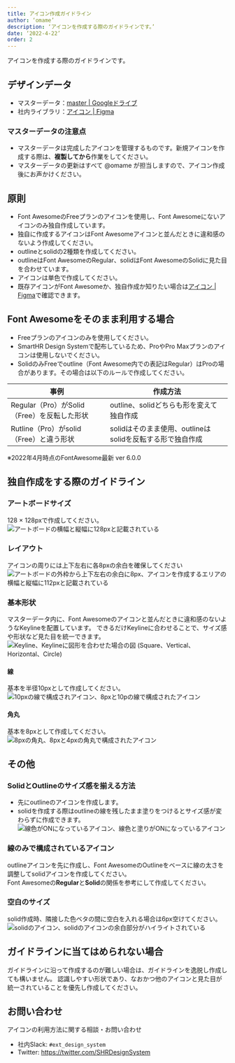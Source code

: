 ```yaml
---
title: アイコン作成ガイドライン
author: ‘omame’
description: ‘アイコンを作成する際のガイドラインです。’
date: ‘2022-4-22’
order: 2
---
```

アイコンを作成する際のガイドラインです。

## デザインデータ
- マスターデータ：[master | Googleドライブ](https://drive.google.com/drive/u/1/folders/1GITBH1tHEYVaEFoXdxxnIz-FC5iS8VSW)
- 社内ライブラリ：[アイコン | Figma](https://www.figma.com/file/wTjPGUsrbI0OqSLIEtwvvG/%E3%82%A2%E3%82%A4%E3%82%B3%E3%83%B3%EF%BC%88Communication%EF%BC%89?node-id=610%3A347)

### マスターデータの注意点
- マスターデータは完成したアイコンを管理するものです。新規アイコンを作成する際は、**複製してから**作業をしてください。
- マスターデータの更新はすべて @omame が担当しますので、アイコン作成後にお声かけください。

## 原則
- Font AwesomeのFreeプランのアイコンを使用し、Font Awesomeにないアイコンのみ独自作成しています。
- 独自に作成するアイコンはFont Awesomeアイコンと並んだときに違和感のないよう作成してください。
- outlineとsolidの2種類を作成してください。
- outlineはFont AwesomeのRegular、solidはFont AwesomeのSolidに見た目を合わせています。
- アイコンは単色で作成してください。
- 既存アイコンがFont Awesomeか、独自作成か知りたい場合は[アイコン | Figma](https://www.figma.com/file/wTjPGUsrbI0OqSLIEtwvvG/%E3%82%A2%E3%82%A4%E3%82%B3%E3%83%B3%EF%BC%88Communication%EF%BC%89?node-id=610%3A347)で確認できます。

## Font Awesomeをそのまま利用する場合
- Freeプランのアイコンのみを使用してください。
- SmartHR Design Systemで配布しているため、ProやPro Maxプランのアイコンは使用しないでください。
- SolidのみFreeでoutline（Font Awesome内での表記はRegular）はProの場合があります。その場合は以下のルールで作成してください。

| 事例 | 作成方法 |
| --- | --- |
|Regular（Pro）がSolid（Free）を反転した形状 | outline、solidどちらも形を変えて独自作成 |
|Rutline（Pro）がsolid（Free）と違う形状 | solidはそのまま使用、outlineはsolidを反転する形で独自作成 |

※2022年4月時点のFontAwesome最新 ver 6.0.0

## 独自作成をする際のガイドライン
### アートボードサイズ
128 × 128pxで作成してください。
![アートボードの横幅と縦幅に128pxと記載されている](./images/artboard-size.jpeg)
### レイアウト
アイコンの周りには上下左右に各8pxの余白を確保してください
![アートボードの外枠から上下左右の余白に8px、アイコンを作成するエリアの横幅と縦幅に112pxと記載されている](./images/layout.jpeg)
### 基本形状
マスターデータ内に、Font Awesomeのアイコンと並んだときに違和感のないようなKeylineを配置しています。
できるだけKeylineに合わせることで、サイズ感や形状など見た目を統一できます。
![Keyline、Keylineに図形を合わせた場合の図 (Square、Vertical、Horizontal、Circle)](./images/shape.jpg)
#### 線
基本を半径10pxとして作成してください。
![10pxの線で構成されアイコン、8pxと10pの線で構成されたアイコン](./images/line.jpeg)
#### 角丸
基本を8pxとして作成してください。
![8pxの角丸、8pxと4pxの角丸で構成されたアイコン](./images/rounded-corners.jpeg)

## その他
### SolidとOutlineのサイズ感を揃える方法
- 先にoutlineのアイコンを作成します。
- solidを作成する際はoutlineの線を残したまま塗りをつけるとサイズ感が変わらずに作成できます。
![線色がONになっているアイコン、線色と塗りがONになっているアイコン](./images/align-sizes.jpeg)
### 線のみで構成されているアイコン
outlineアイコンを先に作成し、Font AwesomeのOutlineをベースに線の太さを調整してsolidアイコンを作成してください。  
Font Awesomeの**Regular**と**Solid**の関係を参考にして作成してください。
### 空白のサイズ
solid作成時、隣接した色ベタの間に空白を入れる場合は6px空けてください。
![solidのアイコン、solidのアイコンの余白部分がハイライトされている](./images/blank.jpeg)

## ガイドラインに当てはめられない場合
ガイドラインに沿って作成するのが難しい場合は、ガイドラインを逸脱し作成しても構いません。
認識しやすい形状であり、なおかつ他のアイコンと見た目が統一されていることを優先し作成してください。

## お問い合わせ
アイコンの利用方法に関する相談・お問い合わせ
- 社内Slack: `#ext_design_system`  
- Twitter: https://twitter.com/SHRDesignSystem